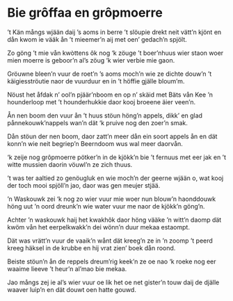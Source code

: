 
# Bie grôffaa en grôpmoerre

<PoemAudio src={fragment} performer={readers.ineke} />

<PoemText>

’t Kän mångs wjään daij ’s aoms in berre
’t slöupie drekt neit vätt’n kjönt
en dån kwom ie vääk ån ’t mieemer’n
aij met oen’ gedach’n spjölt.

Zo göng ’t mie vån kwòttens ôk nog
‘k zöuge ’t boer’nhuus wier staon
woer mien moerre is geboor’n
al’s zöug ‘k wier verbie mie gaon.

Gröuwne bleen’n vuur de roet’n
’s aoms moch’n wie ze dichte douw’n
’t käigiesströutie naor de vuurduur
en in ’t höffie gjälle bloum’m.

Nöust het åfdak n’ ool’n pjäär’nboom
en op n’ skäid met Bäts vån Kee
’n hounderloop met ’t hounderhukkie
daor kooj broeene äier veen’n.

Ån nen boom den vuur ån ’t huus stöun
höng’n appels, dikk’ en glad
pånnekouwk’nappels wan’n dät
‘k pruive nog den zoer’n smak.

Dån stöun der nen boom, daor zatt’n
meer dån ein soort appels ån
en dät konn’n wie neit begriep’n
Beerndoom wus wal meer daorvån.

‘k zeije nog grôpmoerre pötker’n
in de kjökk’n bie ’t fernuus
met eer jak en ’t witte mussien
daorin vöuwl’n ze zich thuus.

’t was ter aaltied zo genöugluk
en wie moch’n der geerne wjään
o, wat kooj der toch mooi spjöll’n
jao, daor was gen meujer stjää.

’n Waskouwk zei ‘k nog zo wier vuur mie
woer nun blouw’n haonddouwk höng
uut ’n oord dreunk’n wie water
vuur me naor de kjökk’n göng’n.

Achter ’n waskouwk haij het kwakhôk
daor höng vääke ’n witt’n daomp
dät kwöm vån het eerpelkwakk’n
dei wönn’n duur mekaa estaompt.

Dät was vrätt’n vuur de vaaik’n
wånt dät kreeg’n ze in ’n zoomp
’t peerd kreeg häksel in de krubbe
en hij vrat zien’ boek dån roond.

Beiste stöun’n ån de reppels
dreum’rig keek’n ze oe nao
‘k roeke nog eer waaime lieeve
’t heur’n al’mao bie mekaa.

Jao mångs zej ie al’s wier vuur oe
lik het oe net gister’n touw
daij de djälle waaver luip’n
en dät douwt oen hatte gouwd.

</PoemText>
